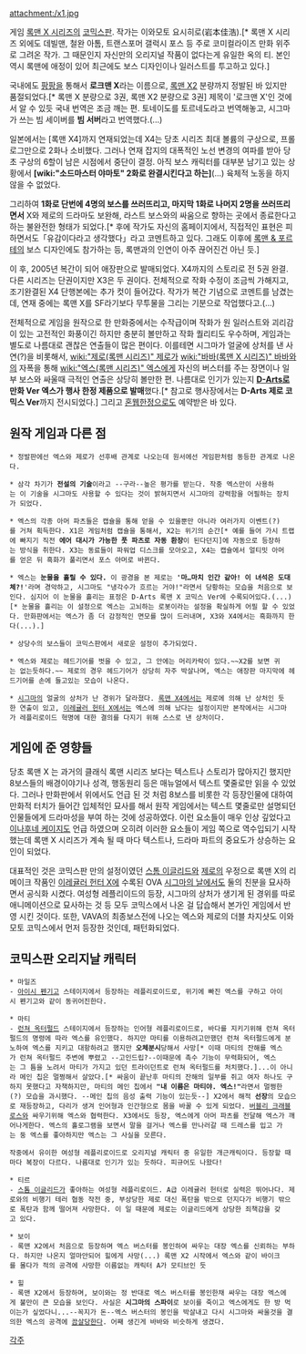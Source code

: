 attachment:/x1.jpg

게임 [[록맨 X 시리즈]]의  [[코믹스판]]. 작가는 이와모토 요시히로(岩本佳浩).[* 록맨 X 시리즈 외에도 데빌맨, 철완 아톰, 트랜스포머 갤럭시 포스 등 주로 코미컬라이즈 만화 위주로 그려온 작가. 그 때문인지 자신만의 오리지널 작품이 없다는게 유일한 옥의 티. 본인 역시 록맨에 애정이 있어 최근에도 보스 디자인이나 일러스트를 투고하고 있다.]

국내에도 [[팡팡]]을 통해서 '''로크맨 X'''라는 이름으로, [[록맨 X2]] 분량까지 정발된 바 있지만 품절되었다.[* 록맨 X 분량으로 3권, 록맨 X2 분량으로 3권] 제목이 '로크맨 X'인 것에서 알 수 있듯 국내 번역은 조금 깨는 편. 토네이도를 토르네도라고 번역해놓고, 시그마가 쓰는 빔 세이버를 '''빔 서버'''라고 번역했다.(...)

일본에서는 [록맨 X4]까지 연재되었는데 X4는 당초 시리즈 최대 볼륨의 구상으로, 프롤로그만으로 2화나 소비했다. 그러나 연재 잡지의 대폭적인 노선 변경의 여파를 받아 당초 구상의 6할이 남은 시점에서 중단이 결정. 아직 보스 캐릭터를 대부분 남기고 있는 상황에서 '''[wiki:"소드마스터 야마토" 2화로 완결시킨다고 하는]'''(...) 육체적 노동을 하지 않을 수 없었다.

그리하여 '''1화로 단번에 4명의 보스를 쓰러뜨리고, 마지막 1화로 나머지 2명을 쓰러뜨리면서''' X와 제로의 드라마도 보완해, 라스트 보스와의 싸움으로 향하는 곳에서 종료한다고 하는 불완전한 형태가 되었다.[* 후에 작가도 자신의 홈페이지에서, 직접적인 표현은 피하면서도「유감이다라고 생각했다」라고 코멘트하고 있다. 그래도 이후에 [[록맨 & 포르테]]의 보스 디자인에도 참가하는 등, 록맨과의 인연이 아주 끊어진건 아닌 듯.] 

이 후, 2005년 복간이 되어 애장판으로 발매되었다. X4까지의 스토리로 전 5권 완결. 다른 시리즈는 단권이지만 X3은 두 권이다. 전체적으로 작화 수정이 조금씩 가해지고, 조기완결된 X4 단행본에는 추가 컷이 들어갔다. 작가가 복간 기념으로 코멘트를 남겼는데, 연재 중에는 록맨 X를 SF라기보다 무투물을 그리는 기분으로 작업했다고.(...)

전체적으로 게임을 원작으로 한 만화중에서는 수작급이며 작화가 원 일러스트와 괴리감이 있는 고전적인 화풍이긴 하지만 충분히 볼만하고 작화 퀄리티도 우수하며, 게임과는 별도로 나름대로 괜찮은 연출들이 많은 편이다. 이를테면 시그마가 얼굴에 상처를 낸 사연(?)을 비롯해서, [[wiki:"제로(록맨 시리즈)" 제로]]가 [[wiki:"바바(록맨 X 시리즈)" 바바]]와의 자폭을 통해 [[wiki:"엑스(록맨 시리즈)" 엑스]]에게 자신의 버스터를 주는 장면이나 일부 보스와 싸울때 극적인 연출은 상당히 볼만한 편. 나름대로 인기가 있는지 '''[[D-Arts]]로 만화 Ver 엑스가 행사 한정 제품으로 발매'''했다.[* 참고로 행사장에서는 '''D-Arts 제로 코믹스 Ver'''까지 전시되었다.] 그리고 [[혼웹]]한정으로도 예약받은 바 있다.

== 원작 게임과 다른 점 ==
 * 정발판에선 엑스와 제로가 선후배 관계로 나오는데 원서에선 게임판처럼 동등한 관계로 나온다. 

 * 삼각 차기가 '''전설의 기술'''이라고 --구라--높은 평가를 받는다. 작중 엑스만이 사용하는 이 기술을 시그마도 사용할 수 있다는 것이 밝혀지면서 시그마의 강력함을 어필하는 장치가 되었다.

 * 엑스의 각종 아머 파츠들은 캡슐을 통해 얻을 수 있을뿐만 아니라 여러가지 이벤트(?)를 거쳐 획득한다. X1은 게임처럼 캡슐을 통해서, X2는 위기의 순간[* 예를 들어 가시 트랩에 빠지기 직전 '''에어 대시가 가능한 풋 파츠로 자동 환장'''이 된다던지]에 자동으로 등장하는 방식을 취한다. X3는 동료들이 파워업 디스크를 모아오고, X4는 캡슐에서 얼티밋 아머를 얻은 뒤 흑화가 풀리면서 포스 아머로 바뀐다.

 * 엑스는 '''눈물을 흘릴 수 있다.''' 이 광경을 본 제로는 ''''마…마치 인간 같아! 이 녀석은 도대체?!''''라며 경악하고, 시그마도 "냉각수가 흐르는 거야!"라면서 당황하는 모습을 처음으로 보인다. 심지어 이 눈물을 흘리는 표정은 D-Arts 록맨 X 코믹스 Ver에 수록되어있다.(...)[* 눈물을 흘리는 이 설정으로 엑스는 고뇌하는 로봇이라는 설정을 확실하게 어필 할 수 있었다. 만화판에서는 엑스가 좀 더 감정적인 면모를 많이 드러내며, X3와 X4에서는 흑화까지 한다(...).]

 * 상당수의 보스들이 코믹스판에서 새로운 설정이 추가되었다.

 * 엑스와 제로는 헤드기어를 벗을 수 있고, 그 안에는 머리카락이 있다.~~X2를 보면 귀는 없는듯하다.~~ 제로의 경우 헤드기어가 상당히 자주 박살나며, 엑스는 애장판 마지막에 헤드기어를 손에 들고있는 모습이 나온다.

 * [[시그마]]의 얼굴의 상처가 난 경위가 달라졌다. [[록맨 X4]]에서는 제로에 의해 난 상처인 듯한 연출이 있고, [[이레귤러 헌터 X]]에서는 엑스에 의해 났다는 설정이지만 본작에서는 시그마가 레플리로이드 혁명에 대한 결의를 다지기 위해 스스로 낸 상처이다.

== 게임에 준 영향들 ==
당초 록맨 X 는 과거의 클래식 록맨 시리즈 보다는 텍스트나 스토리가 많아지긴 했지만 8보스들의 배경이야기나 성격, 행동원리 등은 매뉴얼에서 텍스트 몇줄로만 읽을 수 있었다. 그러나 만화판에서 위에서도 언급 된 것 처럼 8보스를 비롯한 각 등장인물에 대하여 만화적 터치가 들어간 입체적인 묘사를 해서 원작 게임에서는 텍스트 몇줄로만 설명되던 인물들에게 드라마성을 부여 하는 것에 성공하였다. 이런 요소들이 매우 인상 깊었다고 [[이나후네 케이지]]도 언급 하였으며 오히려 이러한 요소들이 게임 쪽으로 역수입되기 시작했는데 록맨 X 시리즈가 계속 될 때 마다 텍스트나, 드라마 파트의 중요도가 상승하는 요인이 되었다.

대표적인 것은 코믹스판 만의 설정이였던 [[스톰 이글리드]]와 [[제로]]의 우정으로 록맨 X의 리메이크 작품인 [[이레귤러 헌터 X]]에 수록된 OVA [[시그마의 날]]에서도 둘의 친분을 묘사하면서 공식화 시켰다. 여성형 레플리이드의 등장, 시그마의 상처가 생기게 된 경위를 따로 애니메이션으로 묘사하는 것 등 모두 코믹스에서 나온 걸 답습해서 본가인 게임에서 반영 시킨 것이다. 또한, VAVA의 최종보스전에 나오는 엑스와 제로의 더블 차지샷도 이와모토 코믹스에서 먼저 등장한 것인데, 패턴화되었다.
== 코믹스판 오리지날 캐릭터 ==
 * 마일즈
 - [[아이시 펜기고]] 스테이지에서 등장하는 레플리로이드로, 위기에 빠진 엑스를 구하고 아이시 펜기고와 같이 동귀어진한다.

 * 마티
 - [[런쳐 옥터펄드]] 스테이지에서 등장하는 인어형 레플리로이드로, 바다를 지키기위해 런쳐 옥터펄드의 명령에 따라 엑스를 유인했다. 하지만 마티를 이용하려고만했던 런쳐 옥터펄드에게 분노하여 엑스를 지키고 대항하려고 했지만 '''오체분시'''당해서 사망[* 이때 마티의 잔해를 엑스가 런쳐 옥터펄드 주변에 뿌렸고 --고인드립?--이때문에 촉수 기능이 무력화되어, 엑스는 그 틈을 노려서 마티가 가지고 있던 트라이던트로 런쳐 옥터펄드를 처치했다.]...이 아니라 메인 칩은 멀쩡해서 살았다.[* 싸움이 끝난후 마티의 잔해의 일부를 쥐고 여자 하나도 구하지 못했다고 자책하지만, 마티의 메인 칩에서 '''"내 이름은 마티야. 엑스!"'''라면서 멀쩡한(?) 모습을 과시했다. --메인 칩의 음성 출력 기능이 있는듯--] X2에서 해적 '''선장'''의 모습으로 재등장하고, 다리가 생겨 인어형과 인간형으로 몸을 바꿀 수 있게 되었다. [[버블리 크래블로스]]와 싸우기위해 엑스와 협력한다. X3에서도 등장, 엑스에게 아머 파츠를 전달해 엑스가 깨어나게한다. 엑스의 홀로그램을 보면서 말을 걸거나 엑스를 만나러갈 때 드레스를 입고 가는 둥 엑스를 좋아하지만 엑스는 그 사실을 모른다.

 작중에서 유이한 여성형 레플리로이드로 오리지널 캐릭터 중 유일한 개근캐릭이다. 등장할 때마다 복장이 다르다. 나름대로 인기가 있는 듯하다. 피규어도 나왔다! 

 * 티르
 - [[스톰 이글리드]]가 좋아하는 여성형 레플리로이드. A급 이레귤러 헌터로 실력은 뛰어나다. 제로와의 비행기 테러 협동 작전 중, 부상당한 제로 대신 폭탄을 밖으로 던지다가 비행기 밖으로 폭탄과 함께 떨어져 사망한다. 이 일 때문에 제로는 이글리드에게 상당한 죄책감을 갖고 있다.

 * 보이
 - 록맨 X2에서 처음으로 등장하며 엑스 버스터를 봉인하여 싸우는 대장 엑스를 신뢰하는 부하다. 하지만 나온지 얼마안되어 힐에게 사망(...) 록맨 X2 시작에서 엑스와 같이 바이크를 몰다가 적의 공격에 사망한 이름없는 캐릭터 A가 모티브인 듯

 * 힐
 - 록맨 X2에서 등장하며, 보이와는 정 반대로 엑스 버스터를 봉인한채 싸우는 대장 엑스에게 불만이 큰 모습을 보인다. 사실은 '''시그마의 스파이'''로 보이를 죽이고 엑스에게도 한 방 먹이는가 싶었다니...--꼭지가 돈--엑스 버스터의 봉인을 박살내고 다시 시그마와 싸울것을 결의한 엑스의 공격에 [[끔살]]당한다. 어째 생긴게 바바와 비슷하게 생겼다.
 
[[각주]]

